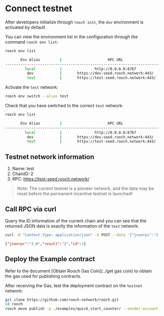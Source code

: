 # Connect testnet

After developers initialize through `rooch init`, the `dev` environment is activated by default.

You can view the environment list in the configuration through the command `rooch env list`:

```bash
rooch env list
```

```bash
       Env Alias         |                     RPC URL                      |                  Websocket URL                   |  Active Env
---------------------------------------------------------------------------------------------------------------------------------------------------------
         local           |               http://0.0.0.0:6767                |                       Null                       |
          dev            |       https://dev-seed.rooch.network:443/        |                       Null                       |     True
          test           |       https://test-seed.rooch.network:443/       |                       Null                       |
```

Activate the `test` network:

```bash
rooch env switch --alias test
```

Check that you have switched to the correct `test` network:

```bash
rooch env list
```

```bash
       Env Alias         |                     RPC URL                      |                  Websocket URL                   |  Active Env
---------------------------------------------------------------------------------------------------------------------------------------------------------
         local           |               http://0.0.0.0:6767                |                       Null                       |
          dev            |       https://dev-seed.rooch.network:443/        |                       Null                       |
          test           |       https://test-seed.rooch.network:443/       |                       Null                       |     True
```

## Testnet network information

1. Name: test
2. ChainID: 2
3. RPC: https://test-seed.rooch.network/

> Note: The current testnet is a pioneer network, and the data may be reset before the permanent incentive testnet is launched!

## Call RPC via curl

Query the ID information of the current chain and you can see that the returned JSON data is exactly the information of the `test` network:

```bash
curl -H "Content-Type: application/json" -X POST --data '{"jsonrpc":"2.0","method":"rooch_getChainID","params":[],"id":1}' https://test-seed.rooch.network
```

```json
{"jsonrpc":"2.0","result":"2","id":1}
```

## Deploy the Example contract

Refer to the document [Obtain Rooch Gas Coin](../get gas coin) to obtain the gas used for publishing contracts.

After receiving the Gas, test the deployment contract on the `testnet` network:

```bash
git clone https://github.com/rooch-network/rooch.git
cd rooch
rooch move publish -p ./examples/quick_start_counter/ --sender-account default --named-addresses quick_start_counter=default
```
